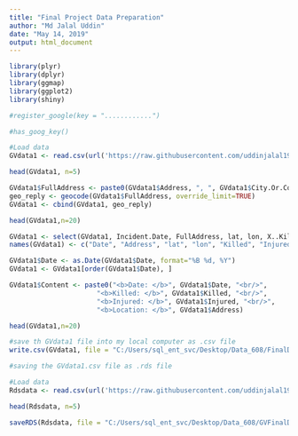 ---
title: "Final Project Data Preparation"
author: "Md Jalal Uddin"
date: "May 14, 2019"
output: html_document
---

```{r}

library(plyr)
library(dplyr)
library(ggmap)
library(ggplot2)
library(shiny)

```


```{r}

#register_google(key = "............")

#has_goog_key()

```

```{r}

#Load data
GVdata1 <- read.csv(url('https://raw.githubusercontent.com/uddinjalal1983/DATA_608/master/DATA_608_Final_Project/Final_Project_Data/Data_all.csv'))

head(GVdata1, n=5)

```


```{r}

GVdata1$FullAddress <- paste0(GVdata1$Address, ", ", GVdata1$City.Or.County, ", ", GVdata1$State)
geo_reply <- geocode(GVdata1$FullAddress, override_limit=TRUE)
GVdata1 <- cbind(GVdata1, geo_reply)

head(GVdata1,n=20)

GVdata1 <- select(GVdata1, Incident.Date, FullAddress, lat, lon, X..Killed, X..Injured)
names(GVdata1) <- c("Date", "Address", "lat", "lon", "Killed", "Injured")

GVdata1$Date <- as.Date(GVdata1$Date, format="%B %d, %Y")
GVdata1 <- GVdata1[order(GVdata1$Date), ]

GVdata1$Content <- paste0("<b>Date: </b>", GVdata1$Date, "<br/>",
                      "<b>Killed: </b>", GVdata1$Killed, "<br/>",
                      "<b>Injured: </b>", GVdata1$Injured, "<br/>",
                      "<b>Location: </b>", GVdata1$Address)

head(GVdata1,n=20)

```

```{r}
#save th GVdata1 file into my local computer as .csv file
write.csv(GVdata1, file = "C:/Users/sql_ent_svc/Desktop/Data_608/FinalData.csv", row.names = F)


```

```{r}

#saving the GVdata1.csv file as .rds file

#Load data
Rdsdata <- read.csv(url('https://raw.githubusercontent.com/uddinjalal1983/DATA_608/master/DATA_608_Final_Project/Final_Project_Data/GVFinalData.csv'))

head(Rdsdata, n=5)

saveRDS(Rdsdata, file = "C:/Users/sql_ent_svc/Desktop/Data_608/GVFinalData.rds")


```


